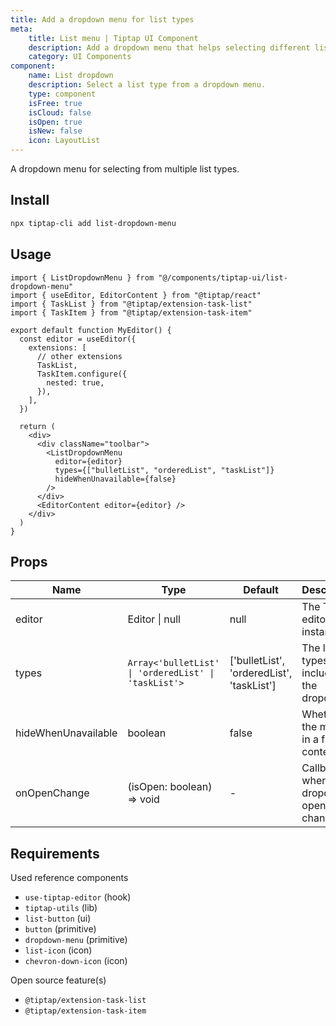 ```yaml
---
title: Add a dropdown menu for list types
meta:
    title: List menu | Tiptap UI Component
    description: Add a dropdown menu that helps selecting different list types in your Tiptap editor. More in the docs.
    category: UI Components
component:
    name: List dropdown
    description: Select a list type from a dropdown menu.
    type: component
    isFree: true
    isCloud: false
    isOpen: true
    isNew: false
    icon: LayoutList
---
```


A dropdown menu for selecting from multiple list types.

<CodeDemo src="https://template.tiptap.dev/preview/tiptap-ui/list-dropdown-menu" />

## Install

```bash
npx tiptap-cli add list-dropdown-menu
```

## Usage

```tsx
import { ListDropdownMenu } from "@/components/tiptap-ui/list-dropdown-menu"
import { useEditor, EditorContent } from "@tiptap/react"
import { TaskList } from "@tiptap/extension-task-list"
import { TaskItem } from "@tiptap/extension-task-item"

export default function MyEditor() {
  const editor = useEditor({
    extensions: [
      // other extensions
      TaskList,
      TaskItem.configure({
        nested: true,
      }),
    ],
  })

  return (
    <div>
      <div className="toolbar">
        <ListDropdownMenu
          editor={editor}
          types={["bulletList", "orderedList", "taskList"]}
          hideWhenUnavailable={false}
        />
      </div>
      <EditorContent editor={editor} />
    </div>
  )
}
```

## Props

| Name                | Type                                               | Default                                   | Description                               |
| ------------------- | -------------------------------------------------- | ----------------------------------------- | ----------------------------------------- |
| editor              | Editor \| null                                     | null                                      | The TipTap editor instance                |
| types               | `Array<'bulletList' \| 'orderedList' \| 'taskList'>` | ['bulletList', 'orderedList', 'taskList'] | The list types to include in the dropdown |
| hideWhenUnavailable | boolean                                            | false                                     | Whether the menu is in a floating context |
| onOpenChange        | (isOpen: boolean) => void                          | -                                         | Callback when dropdown open state changes |

## Requirements

Used reference components

- `use-tiptap-editor` (hook)
- `tiptap-utils` (lib)
- `list-button` (ui)
- `button` (primitive)
- `dropdown-menu` (primitive)
- `list-icon` (icon)
- `chevron-down-icon` (icon)

Open source feature(s)

- `@tiptap/extension-task-list`
- `@tiptap/extension-task-item`